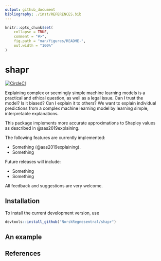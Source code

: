 ```yaml
---
output: github_document
bibliography: ./inst/REFERENCES.bib
---
```


<!-- README.md is generated from README.Rmd. Please edit that file -->

```r
knitr::opts_chunk$set(
    collapse = TRUE,
    comment = "#>",
    fig.path = "man/figures/README-",
    out.width = "100%"
)

```

# shapr

[![CircleCI](https://circleci.com/gh/NorskRegnesentral/shapr.svg?style=svg&circle-token=7c2a3a4edc870b4694982f0fe8ac66f92d639099)](https://circleci.com/gh/NorskRegnesentral/shapr)

Explaining complex or seemingly simple machine learning models is a practical and ethical question, 
as well as a legal issue. Can I trust the model? Is it biased? Can I explain it to others? We want 
to explain individual predictions from a complex machine learning model by learning simple, 
interpretable explanations. 

This package implements more accurate approximations to Shapley values as described in @aas2019explaining.

The following features are currently implemented:

- Something (@aas2019explaining).
- Something

Future releases will include:

- Something
- Something

All feedback and suggestions are very welcome.

## Installation

To install the current development version, use

```r
devtools::install_github("NorskRegnesentral/shapr")
```

## An example

## References


